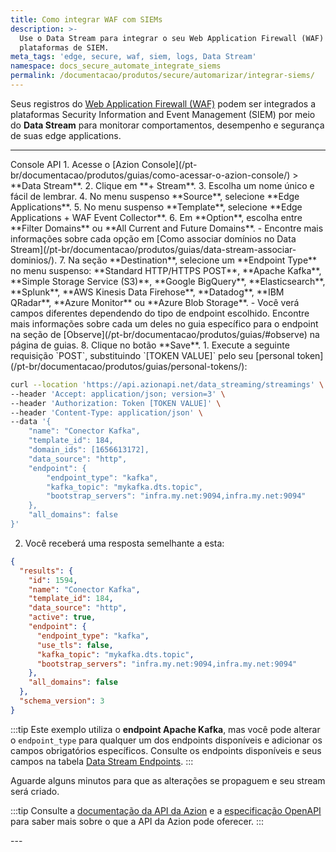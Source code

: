 ```yaml
---
title: Como integrar WAF com SIEMs
description: >-
  Use o Data Stream para integrar o seu Web Application Firewall (WAF) com
  plataformas de SIEM.
meta_tags: 'edge, secure, waf, siem, logs, Data Stream'
namespace: docs_secure_automate_integrate_siems
permalink: /documentacao/produtos/secure/automarizar/integrar-siems/
---
```




Seus registros do [Web Application Firewall (WAF)](/pt-br/documentacao/produtos/secure/edge-firewall/web-application-firewall/) podem ser integrados a plataformas Security Information and Event Management (SIEM) por meio do **Data Stream** para monitorar comportamentos, desempenho e segurança de suas edge applications.

<LinkButton link="/pt-br/documentacao/produtos/observe/data-stream/" label="saiba mais sobre Data Stream" severity="secondary" />

---

<Tabs client:visible>
    <Fragment slot="tab.console">Console</Fragment>
    <Fragment slot="tab.api">API</Fragment>

<Fragment slot="panel.console">
1. Acesse o [Azion Console](/pt-br/documentacao/produtos/guias/como-acessar-o-azion-console/) > **Data Stream**.
2. Clique em **+ Stream**.
3. Escolha um nome único e fácil de lembrar.
4. No menu suspenso **Source**, selecione **Edge Applications**.
5. No menu suspenso **Template**, selecione **Edge Applications + WAF Event Collector**.
6. Em **Option**, escolha entre **Filter Domains** ou **All Current and Future Domains**.
- Encontre mais informações sobre cada opção em [Como associar domínios no Data Stream](/pt-br/documentacao/produtos/guias/data-stream-associar-dominios/).
7. Na seção **Destination**, selecione um **Endpoint Type** no menu suspenso: **Standard HTTP/HTTPS POST**, **Apache Kafka**, **Simple Storage Service (S3)**, **Google BigQuery**, **Elasticsearch**, **Splunk**, **AWS Kinesis Data Firehose**, **Datadog**, **IBM QRadar**, **Azure Monitor** ou **Azure Blob Storage**.
- Você verá campos diferentes dependendo do tipo de endpoint escolhido. Encontre mais informações sobre cada um deles no guia específico para o endpoint na seção de [Observe](/pt-br/documentacao/produtos/guias/#observe) na página de guias.
8. Clique no botão **Save**.
</Fragment>

<Fragment slot="panel.api">
1. Execute a seguinte requisição `POST`, substituindo `[TOKEN VALUE]` pelo seu [personal token](/pt-br/documentacao/produtos/guias/personal-tokens/):

```bash
curl --location 'https://api.azionapi.net/data_streaming/streamings' \
--header 'Accept: application/json; version=3' \
--header 'Authorization: Token [TOKEN VALUE]' \
--header 'Content-Type: application/json' \
--data '{
    "name": "Conector Kafka",
    "template_id": 184,
    "domain_ids": [1656613172],
    "data_source": "http",
    "endpoint": {
        "endpoint_type": "kafka",
        "kafka_topic": "mykafka.dts.topic",
        "bootstrap_servers": "infra.my.net:9094,infra.my.net:9094"
    },
    "all_domains": false
}'
```

2. Você receberá uma resposta semelhante a esta:

```json
{
  "results": {
    "id": 1594,
    "name": "Conector Kafka",
    "template_id": 184,
    "data_source": "http",
    "active": true,
    "endpoint": {
      "endpoint_type": "kafka",
      "use_tls": false,
      "kafka_topic": "mykafka.dts.topic",
      "bootstrap_servers": "infra.my.net:9094,infra.my.net:9094"
    },
    "all_domains": false
  },
  "schema_version": 3
}
```

:::tip
Este exemplo utiliza o **endpoint Apache Kafka**, mas você pode alterar o `endpoint_type` para qualquer um dos endpoints disponíveis e adicionar os campos obrigatórios específicos. Consulte os endpoints disponíveis e seus campos na tabela [Data Stream Endpoints](https://api.azion.com/#04257075-3691-4b5f-b22b-22a5b6653f3f).
:::

Aguarde alguns minutos para que as alterações se propaguem e seu stream será criado.

:::tip
Consulte a [documentação da API da Azion](https://api.azion.com/) e a [especificação OpenAPI](https://github.com/aziontech/azionapi-openapi/) para saber mais sobre o que a API da Azion pode oferecer.
:::
</Fragment>

</Tabs>
---

